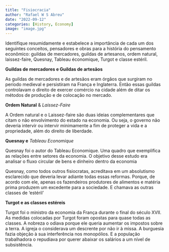 ```yaml
---
title: "Fisiocracia"
author: "Rafael W S Abreu"
date: "2022-09-12"
categories: [History, Economy]
image: "image.jpg"
---
```


Identifique resumidamente e estabelece a importância de cada um dos seguintes conceitos, pensadores e obras para a história do pensamento econômico: guildas de mercadores, guildas de artesanos, ordem natural, laissez-faire, Quesnay, Tableau économique, Turgot e classe estéril.

**Guildas de mercadores e Guildas de artesãos**

As guildas de mercadores e de artesãos eram órgãos que surgiram no período medieval e persistiram na França e Inglaterra. Então essas guildas controlavam o direito de exercer comércio na cidade além de ditar os métodos de produção e de colocação no mercado.

**Ordem Natural** & *Laissez-Faire*

A Ordem natural e o Laissez-faire são duas ideias complementares que citam o não envolvimento do estado na economia. Ou seja, o governo não deveria intervir ou intervir minimamente a fim de proteger a vida e a propriedade, além do direito de liberdade.

**Quesnay e** *Tableau Economique*

Quesnay foi o autor do Tableau Economique. Uma quadro que exemplifica as relações entre setores da economia. O objetivo desse estudo era analisar o fluxo circular de bens e dinheiro dentro da economia

Quesnay, como todos outros fisiocratas, acreditava em um absolutismo esclarecido que deveria levar adiante todas essas reformas. Porque, de acordo com ele, apenas os fazendeiros produtores de alimentos e matéria prima produzem um excedente para a sociedade. E chamava as outras classes de 'estéril'

**Turgot e as classes estéreis**

Turgot foi o ministro da economia da França durante o final do século XVII. As medidas colocadas por Turgot foram opostas para quase todas as classes. A nobreza o odiava porque ele queria aumentar os impostos sobre a terra. A igreja o considerava um descrente por não ir à missa. A burguesia fazia objeção à sua interferência nos monopólios. E a população trabalhadora o repudiava por querer abaixar os salários a um nível de subsistência.
